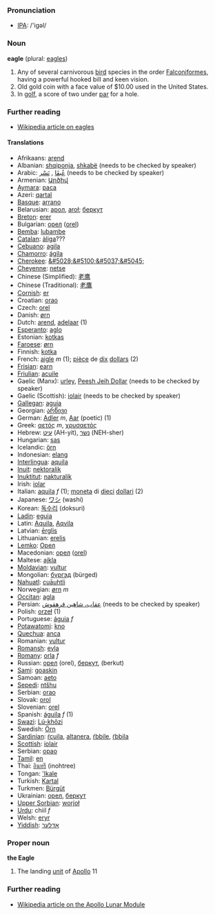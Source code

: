 === Pronunciation ===
*[[w:IPA|IPA]]: /'igəl/

=== Noun ===
'''eagle''' (plural: [[eagles]])

# Any of several carnivorous [[bird]] species in the order [[Falconiformes]], having a powerful hooked bill and keen vision.
# Old gold coin with a face value of $10.00 used in the United States.
# In [[golf]], a score of two under [[par]] for a hole.

=== Further reading ===
* [[w:Eagle|Wikipedia article on eagles]]

==== Translations ====
*Afrikaans: [[arend]]
*Albanian: [[shqiponja]], [[shkabë]] (needs to be checked by speaker)
*Arabic: [[عُبقَا]] , [[نَسْر]] (needs to be checked by speaker)
*Armenian: [[Արծիվ]]
*[[Aymara]]: [[paca]]
*Azeri: [[qartal]]
*[[Basque]]: [[arrano]]
*Belarusian: [[арол]], [[aroł]]; [[беркут]]
*[[Breton]]: [[erer]]
*Bulgarian: [[орел]] ([[orel]])
*[[Bemba]]: [[lubambe]] 
*[[Catalan]]: [[àliga]]???
*[[Cebuano]]: [[agila]]
*[[Chamorro]]: [[ágila]]
*[[Cherokee]]: [[&#5028;&#5100;&#5037;&#5045;]]
*[[Cheyenne]]: [[netse]]
*Chinese (Simplified): [[老鹰]] 
*Chinese (Traditional): [[老鷹]]
*[[Cornish]]: [[er]]
*Croatian: [[orao]]
*Czech: [[orel]]
*Danish: [[ørn]]
*Dutch: [[arend]], [[adelaar]] (1)
*[[Esperanto]]: [[aglo]]
*Estonian: [[kotkas]]
*[[Faroese]]: [[ørn]]
*Finnish: [[kotka]]
*French: [[aigle]] ''m'' (1); [[pièce]] de [[dix]] [[dollar]]s (2)
*[[Frisian]]: [[earn]]
*[[Friulian]]: [[acuile]]
*Gaelic (Manx): [[urley]], [[Peesh Jeih Dollar]] (needs to be checked by speaker)
*Gaelic (Scottish): [[iolair]] (needs to be checked by speaker)
*[[Gallegan]]: [[aguia]]
*Georgian: [[არწივი]]
*German: [[Adler]] ''m'', [[Aar]] (poetic) (1)
*Greek: [[αετός]] ''m'', [[χρυσαετός]]
*Hebrew: [[עיט]] (AH-yit), [[נשר]] (NEH-sher) 
*Hungarian: [[sas]]
*Icelandic: [[örn]]
*Indonesian: [[elang]]
*[[Interlingua]]: [[aquila]]
*[[Inuit]]: [[nektoralik]]
*[[Inuktitut]]: [[nakturalik]]
*Irish: [[iolar]]
*Italian: [[aquila]] ''f'' (1); [[moneta]] di [[dieci]] [[dollaro|dollari]] (2)
*Japanese: [[ワシ]] (washi)
*Korean: [[독수리]] (doksuri)
*[[Ladin]]: [[eguia]]
*Latin: [[Aquila]], [[Aqvila]]
*Latvian: [[ērglis]]
*Lithuanian: [[erelis]]
*[[Lemko]]: [[Орел]] 
*Macedonian: [[орел]] ([[orel]])
*Maltese: [[ajkla]]
*[[Moldavian]]: [[vultur]]
*Mongolian: [[бүргэд]] (b&uuml;rged)
*[[Nahuatl]]: [[cuāuhtli]]
*Norwegian: [[ørn]] ''m''
*[[Occitan]]: [[agla]]
*Persian: [[عقاب‌، شاهين‌ قرهقوش]] (needs to be checked by speaker)
*Polish: [[orzeł]] (1)
*Portuguese: [[águia]] ''f''
*[[Potawatomi]]: [[kno]]
*[[Quechua]]: [[anca]]
*Romanian: [[vultur]]
*[[Romansh]]: [[evla]]
*[[Romany]]: [[orla]] ''f''
*Russian: [[орел]] (orel), [[беркут]], (berkut)
*[[Sami]]: [[goaskin]]
*Samoan: [[aeto]]
*[[Sepedi]]: [[ntšhu]]
*Serbian: [[orao]]
*Slovak: [[orol]]
*Slovenian: [[orel]]
*Spanish: [[águila]] ''f'' (1)
*[[Swazi]]: [[Lú-khôzi]]
*Swedish: [[Örn]]
*[[Sardinian]]: [[ŕcuila]], [[altanera]], [[ŕbbile]], [[ŕbbila]]
*[[Scottish]]: [[iolair]]
*Serbian: [[орао]]
*[[Tamil]]: [[en]]
*Thai: [[อินทรี]] (inohtree)
*Tongan: [['Ikale]]
*Turkish: [[Kartal]]
*Turkmen: [[Bürgüt]]
*Ukrainian: [[орел]], [[беркут]]
*[[Upper Sorbian]]: [[worjoł]]
*[[Urdu]]: chiil ''f''
*Welsh: [[eryr]]
*[[Yiddish]]: [[אָדלער]]

===Proper noun===

'''the Eagle'''

# The landing [[unit]] of [[Apollo]] 11

=== Further reading ===
* [[w:Lunar_module|Wikipedia article on the Apollo Lunar Module]]